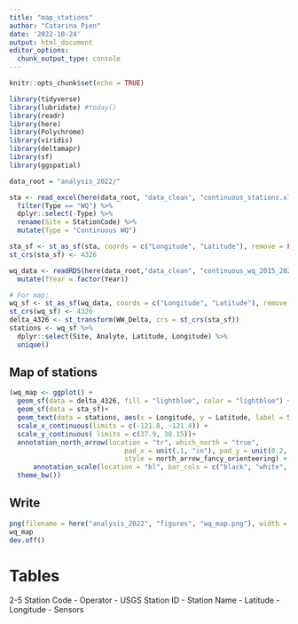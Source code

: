 ```yaml
---
title: "map_stations"
author: "Catarina Pien"
date: '2022-10-24'
output: html_document
editor_options: 
  chunk_output_type: console
---
```


```r
knitr::opts_chunk$set(echo = TRUE)
```

```r
library(tidyverse)
library(lubridate) #today()
library(readr)
library(here)
library(Polychrome)
library(viridis)
library(deltamapr)
library(sf)
library(ggspatial)

data_root = "analysis_2022/"
```

```r
sta <- read_excel(here(data_root, "data_clean", "continuous_stations.xlsx")) %>%
  filter(Type == "WQ") %>%
  dplyr::select(-Type) %>%
  rename(Site = StationCode) %>%
  mutate(Type = "Continuous WQ")

sta_sf <- st_as_sf(sta, coords = c("Longitude", "Latitude"), remove = FALSE)
st_crs(sta_sf) <- 4326

wq_data <- readRDS(here(data_root,"data_clean", "continuous_wq_2015_2022.rds")) %>%
  mutate(fYear = factor(Year))

# For map:
wq_sf <- st_as_sf(wq_data, coords = c("Longitude", "Latitude"), remove = FALSE)
st_crs(wq_sf) <- 4326
delta_4326 <- st_transform(WW_Delta, crs = st_crs(sta_sf))
stations <- wq_sf %>% 
  dplyr::select(Site, Analyte, Latitude, Longitude) %>%
  unique()
```

## Map of stations
```r
(wq_map <- ggplot() + 
  geom_sf(data = delta_4326, fill = "lightblue", color = "lightblue") +
  geom_sf(data = sta_sf)+
  geom_text(data = stations, aes(x = Longitude, y = Latitude, label = Site), size = 3, vjust = 1, hjust = 1)+
  scale_x_continuous(limits = c(-121.8, -121.4)) +
  scale_y_continuous( limits = c(37.9, 38.15))+
  annotation_north_arrow(location = "tr", which_north = "true",
                             pad_x = unit(.1, "in"), pad_y = unit(0.2, "in"),
                             style = north_arrow_fancy_orienteering) +
      annotation_scale(location = "bl", bar_cols = c("black", "white", "black", "white")) +
  theme_bw())
```


## Write

```r
png(filename = here("analysis_2022", "figures", "wq_map.png"), width = 8, height = 8, units = "in", pointsize = 12, family = "sans", res = 300)
wq_map
dev.off()
```


# Tables
2-5 Station Code - Operator - USGS Station ID - Station Name - Latitude - Longitude - Sensors
```r

```
